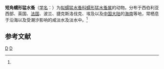 {{Speciesbox
| taxon = Horsiella brevicornis
| binomial_authority = (van douwe, 1905)<ref name='id12550'>{{cite web| url =http://www.bioinfo.cn/db05/BjdwSpecies.php?action=view&id=12550| title =短角蠕形猛水蚤| work =《中国动物物种编目数据库》| publisher =中国科学院微生物研究所| author =中国科学院动物研究所| accessdate =2009-04-28| deadurl =yes| archiveurl =https://web.archive.org/web/20160305043841/http://www.bioinfo.cn/db05/BjdwSpecies.php?action=view&id=12550| archivedate =2016-03-05}}</ref>
}}

'''短角蠕形猛水蚤'''（[[学名|学名]]：{{lang|la|''Horsiella brevicornis''}}）为[[拟蠕猛水蚤科|拟蠕猛水蚤科]][[蠕形猛水蚤属|蠕形猛水蚤属]]的动物。分布于西伯利亚西部、英国、[[法国|法国]]、波兰、捷克斯洛伐克、埃及以及[[中国大陆|中国大陆]]的[[海南|海南]]等地，常栖息于沿海以及受潮汐影响的咸淡水及淡水中。<ref name='id12550'/>

== 参考文献 ==
{{reflist}}

{{节肢动物小作品}}

{{taxonbar}}
[[Category:_1905年描述的动物|D]]
[[Category:蠕形猛水蚤属|D]]